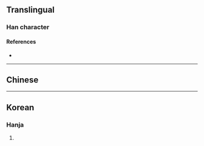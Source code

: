 {{character info}}
==Translingual==

===Han character===
{{Han char|rn=86|rad=火|as=16|sn=20|four=98853|canj=FTGS|ids=⿰火羲}}

====References====
* {{Han ref|kx=0687.030|dkj=19576|dj=1099.250|hdz=32247.120|uh=7214|ud=29204|bh=F46B|bd=62571}}

----

==Chinese==
{{zh-see|曦}}

----

==Korean==

===Hanja===
{{ko-hanja|hangeul=희|eumhun=|rv=hui|mr=hŭi|y=huy}}

# {{rfdef|ko|sort=火16}}